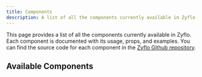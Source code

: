 ---
title: Components
description: A list of all the components currently available in Zyflo.
---

This page provides a list of all the components currently available in Zyflo. Each component is documented with its usage, props, and examples. You can find the source code for each component in the <a href="https://github.com/harjjotsinghh/Zyflo" target="_blank">Zyflo Github repository</a>.

## Available Components

<AllComponents/>